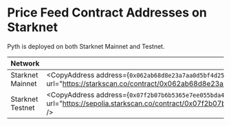 
# Price Feed Contract Addresses on Starknet

Pyth is deployed on both Starknet Mainnet and Testnet.

| Network          | Contract address                                                                                                                                                                                              |
| ---------------- | ------------------------------------------------------------------------------------------------------------------------------------------------------------------------------------------------------------- |
| Starknet Mainnet | <CopyAddress address={`0x062ab68d8e23a7aa0d5bf4d25380c2d54f2dd8f83012e047851c3706b53d64d1`} url="https://starkscan.co/contract/0x062ab68d8e23a7aa0d5bf4d25380c2d54f2dd8f83012e047851c3706b53d64d1" />         |
| Starknet Testnet | <CopyAddress address={`0x07f2b07b6b5365e7ee055bda4c0ecabd867e6d3ee298d73aea32b027667186d6`} url="https://sepolia.starkscan.co/contract/0x07f2b07b6b5365e7ee055bda4c0ecabd867e6d3ee298d73aea32b027667186d6" /> |
